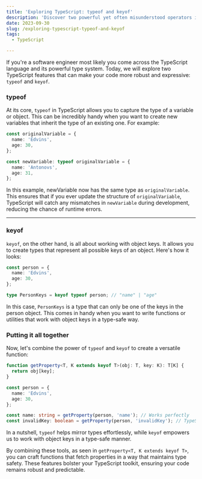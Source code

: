 ```yaml
---
title: 'Exploring TypeScript: typeof and keyof'
description: 'Discover two powerful yet often misunderstood operators in TypeScript are typeof and keyof.'
date: 2023-09-30
slug: /exploring-typescript-typeof-and-keyof
tags:
  - TypeScript

---
```


If you're a software engineer most likely you come across the TypeScript language and its powerful type system. Today, we will explore two TypeScript features that can make your code more robust and expressive: `typeof` and `keyof`.

### typeof

At its core, `typeof` in TypeScript allows you to capture the type of a variable or object. This can be incredibly handy when you want to create new variables that inherit the type of an existing one. For example:

```ts
const originalVariable = {
  name: 'Edvins',
  age: 30,
};

const newVariable: typeof originalVariable = {
  name: 'Antonovs',
  age: 31,
};
```

In this example, newVariable now has the same type as `originalVariable`. This ensures that if you ever update the structure of `originalVariable`, TypeScript will catch any mismatches in `newVariable` during development, reducing the chance of runtime errors.

---

### keyof

`keyof`, on the other hand, is all about working with object keys. It allows you to create types that represent all possible keys of an object. Here's how it looks:

```ts
const person = {
  name: 'Edvins',
  age: 30,
};

type PersonKeys = keyof typeof person; // "name" | "age"
```

In this case, `PersonKeys` is a type that can only be one of the keys in the person object. This comes in handy when you want to write functions or utilities that work with object keys in a type-safe way.

### Putting it all together

Now, let's combine the power of `typeof` and `keyof` to create a versatile function:

```ts
function getProperty<T, K extends keyof T>(obj: T, key: K): T[K] {
  return obj[key];
}

const person = {
  name: 'Edvins',
  age: 30,
};

const name: string = getProperty(person, 'name'); // Works perfectly
const invalidKey: boolean = getProperty(person, 'invalidKey'); // TypeScript error!
```

In a nutshell, `typeof` helps mirror types effortlessly, while `keyof` empowers us to work with object keys in a type-safe manner.

By combining these tools, as seen in `getProperty<T, K extends keyof T>`, you can craft functions that fetch properties in a way that maintains type safety. These features bolster your TypeScript toolkit, ensuring your code remains robust and predictable.
